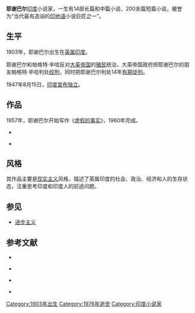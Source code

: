 {{Infobox writer <!-- see Template:Infobox writer -->
| 图像     = 
| 图像大小 = 250px
| 图像说明 = 
| 姓名     = 耶谢巴尔
| 原文名称 = Yashpal
| 字       = 
| 号       = 
| 笔名     = 
| 原名     = 
| 出生     = 1903年
| 出生地点 = [[英属印度|英属印度]]
| 逝世     = {{Death year and age|1976|1903}}
| 逝世地点 = [[印度|印度]]
| 居处     = 
| 职业     = [[小说家|小说家]]
| 国籍     = {{IND}}
| 种族     = [[印度人|印度人]]
| 公民权   = 
| 语言     = [[印地语|印地语]]
| 教育程度 = 
| 母校     =
| 创作时期 = 
| 体裁     = [[小说|小说]]
| 主题     = 
| 文学运动 = 
| 代表作   = 《虚假的事实》
| 父母     = 
| 配偶     =  <!--{{marriage|姓名|年份}} -->
| 伴侣     = 
| 子女     = 
| 亲属     = 
| 受影响于 = 
| 施影响于 = 
| 奖项     = <!--  {{Awards|award= |year= |title= }} -->
| 官方网站 = <!--  {{URL|website}} -->
| 签名     =  <!--不需要加[[file:|128px]] -->
}}

'''耶谢巴尔'''{{BD|1903年||1976年||catIdx=Y耶}}[[印度|印度]]小说家，一生有14部长篇和中篇小说、200余篇短篇小说，被誉为“当代最有造诣的[[印地语|印地语]]小说巨匠之一”。

==生平==
1903年，耶谢巴尔出生在[[英属印度|英属印度]]。

耶谢巴尔和帕格特·辛哈反对[[大英帝国|大英帝国]]的[[殖民|殖民]]统治，大英帝国政府把耶谢巴尔的朋友帕格特·辛哈判处[[绞刑|绞刑]]，同时把耶谢巴尔判处14年[[有期徒刑|有期徒刑]]。

1947年8月15日，[[印度独立|印度宣布独立]]。

==作品==
1957年，耶谢巴尔开始写作《[[虚假的事实|虚假的事实]]》，1960年完成。

* {{cite book |language=zh-hans|author=[[金鼎汉|金鼎汉]]译 |title=《虚假的事实》|year= |publisher= |location= |pages= |isbn= }}

* {{cite book |language=zh-hans|author=刘宝珍、彭正笃译 |title=《公理和惩罚》|year= |publisher= |location= |pages= |isbn= }}

==风格==
其作品主要是[[现实主义|现实主义]]风格，描述了英属印度的社会、政治、经济和人的生存状态，注重思考印度和印度人的前途问题。

==参见==
* [[进步主义|进步主义]]

==参考文献==
{{reflist}}

* {{cite book |language=zh-hans|author=萨·瓦差衍、黄宝生 |title=《印地语文学》|year=1981 |publisher=外国文学出版社 |location= |pages=92页 |isbn= }}

* {{cite book |language=zh-hans|author=耶谢巴尔 |title=《虚假的事实》|year=2000 |publisher=上海译文出版社 |location=上海 |pages= |isbn= }}

* {{cite book |language=zh-hans|author=艾勒克·博埃默 |title=《殖民和后殖民文学》|year=1998 |publisher=牛津大学出版社 |location= |pages=211 |isbn= }}

* {{cite book |language=zh-hans|author=弗雷德里克·詹姆森 |title=《处于跨国资本主义时代的第三世界文学》|year=1993 |publisher=北京大学出版社 |location= |pages=235 |isbn= }}

{{Authority control}}
{{DEFAULTSORT:Y耶}}
[[Category:1903年出生|Category:1903年出生]]
[[Category:1976年逝世|Category:1976年逝世]]
[[Category:印度小说家|Category:印度小说家]]